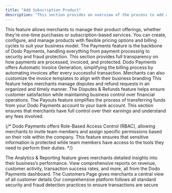 ```yaml
---
title: "Add Subscription Product"
description: "This section provides an overview of the process to add a subscription product to your Dodo Payments account."
---
```


<CardGroup cols={2}>
  <Card title="Product Catalog" img="/images/our-features/Product Catalog.webp" href="/features/product-catalog/overview">
    This feature allows merchants to manage their product offerings, whether they’re one-time purchases or subscription-based services. You can create, configure, and manage products with flexible pricing options and billing cycles to suit your business model.
  </Card>

  <Card title="Payments" img="/images/our-features/Payments.webp" href="/features/transactions/payments">
    The Payments feature is the backbone of Dodo Payments, handling everything from payment processing to security and fraud protection. This section provides full transparency on how payments are processed, invoiced, and protected.
  </Card>

  <Card title="Invoicing" img="/images/our-features/Invoicing.webp" href="/features/invoice-generation">
    Dodo Payments offers Automatic Invoice Generation, simplifying the billing process by automating invoices after every successful transaction. Merchants can also customize the invoice templates to align with their business branding
  </Card>

  <Card title="Refunds" img="/images/our-features/Refunds.webp" href="/features/transactions/refunds">
    This feature helps merchants manage disputes and refund requests in an organized and timely manner. The Disputes & Refunds feature helps ensure customer satisfaction while maintaining business control over financial operations.
  </Card>

  <Card title="Payouts" img="/images/our-features/Payouts.webp" href="/features/payouts/overview">
    The Payouts feature simplifies the process of transferring funds from your Dodo Payments account to your bank account. This section ensures that merchants have full control over their earnings and understand any fees involved.
  </Card>

  {/* <Card title="User & Access Management" img="/images/our-features/image 6.png" href="/miscellaneous/user-access-and-management" >
  Dodo Payments offers Role-Based Access Control (RBAC), allowing merchants to invite team members and assign specific permissions based on their role within the company. This feature ensures that sensitive information is protected while team members have access to the tools they need to perform their duties.
  </Card> */}

  <Card title="Analytics & Reporting" img="/images/our-features/Reports.webp" href="/features/analytics-and-reporting">
    The Analytics & Reporting feature gives merchants detailed insights into their business’s performance. View comprehensive reports on revenue, customer activity, transaction success rates, and more, all from the Dodo Payments dashboard.
  </Card>

  <Card title="Customers" img="/images/our-features/Customers.webp" href="/features/customers">
    The Customers Page gives merchants a central view of all customer details
  </Card>

  <Card title="Fraud Detection & Data  Security" img="/images/our-features/Fraud.webp" href="/features/fraud-detection">
    Our comprehensive platform follows all standard security and fraud detection practices to ensure transactions are secure
  </Card>
</CardGroup>